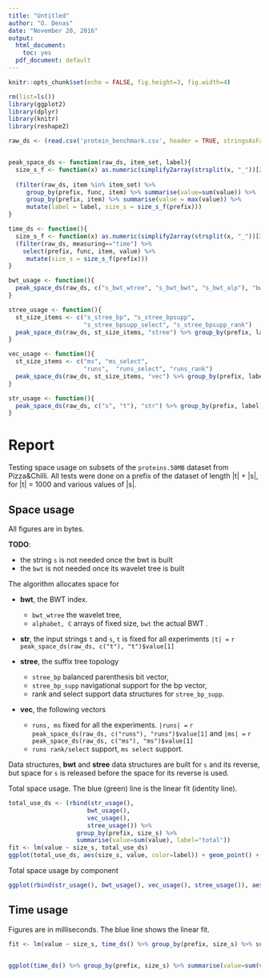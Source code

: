```yaml
---
title: "Untitled"
author: "O. Denas"
date: "November 20, 2016"
output:
  html_document:
    toc: yes
  pdf_document: default
---
```


```r
knitr::opts_chunk$set(echo = FALSE, fig.height=3, fig.width=4)
```

```r
rm(list=ls())
library(ggplot2)
library(dplyr)
library(knitr)
library(reshape2)

raw_ds <- (read.csv('protein_benchmark.csv', header = TRUE, stringsAsFactors = FALSE))


peak_space_ds <- function(raw_ds, item_set, label){
  size_s_f <- function(x) as.numeric(simplify2array(strsplit(x, "_"))[2,])
  
  (filter(raw_ds, item %in% item_set) %>% 
     group_by(prefix, func, item) %>% summarise(value=sum(value)) %>%
     group_by(prefix, item) %>% summarise(value = max(value)) %>% 
     mutate(label = label, size_s = size_s_f(prefix)))
}

time_ds <- function(){
  size_s_f <- function(x) as.numeric(simplify2array(strsplit(x, "_"))[2,])
  (filter(raw_ds, measuring=="time") %>% 
    select(prefix, func, item, value) %>% 
     mutate(size_s = size_s_f(prefix)))
}

bwt_usage <- function(){
  peak_space_ds(raw_ds, c("s_bwt_wtree", "s_bwt_bwt", "s_bwt_alp"), "bwt") %>% group_by(prefix, label) %>% summarize(size_s=max(size_s), value=sum(value)) 
}

stree_usage <- function(){
  st_size_items <- c("s_stree_bp", "s_stree_bpsupp", 
                     "s_stree_bpsupp_select", "s_stree_bpsupp_rank")
  peak_space_ds(raw_ds, st_size_items, "stree") %>% group_by(prefix, label) %>% summarize(size_s=max(size_s), value=sum(value)) 
}

vec_usage <- function(){
  st_size_items <- c("ms", "ms_select", 
                     "runs",  "runs_select", "runs_rank")
  peak_space_ds(raw_ds, st_size_items, "vec") %>% group_by(prefix, label) %>% summarize(size_s=max(size_s), value=sum(value)) 
}

str_usage <- function(){
  peak_space_ds(raw_ds, c("s", "t"), "str") %>% group_by(prefix, label) %>% summarize(size_s=max(size_s), value=sum(value)) 
}

```

# Report

Testing space usage on subsets of the `proteins.50MB` dataset from Pizza&Chilli. All tests were done on a prefix of the dataset of length |t| + |s|, for |t| = 1000 and various values of  |s|.

## Space usage
All figures are in bytes.

**TODO**:

 * the string `s` is not needed once the bwt is built
 * the `bwt` is not needed once its wavelet tree is built

The algorithm allocates space for

 * **bwt**, the BWT index.
 
     * `bwt_wtree` the wavelet tree, 
     * `alphabet, C` arrays of fixed size, `bwt` the actual BWT . 

 * **str**, the input strings `t` and `s`, `t` is fixed for all experiments `|t| =` `r peak_space_ds(raw_ds, c("t"), "t")$value[1]`

 * **stree**, the suffix tree topology
 
     * `stree_bp` balanced parenthesis bit vector, 
     * `stree_bp_supp` navigational support for the bp vector, 
     * rank and select support data structures for `stree_bp_supp`. 

 * **vec**, the following vectors 
 
     * `runs, ms` fixed for all the experiments. `|runs| =` `r peak_space_ds(raw_ds, c("runs"), "runs")$value[1]` and  `|ms| =` `r peak_space_ds(raw_ds, c("ms"), "ms")$value[1]`
     * `runs rank/select` support, `ms select` support.

Data structures, **bwt** and **stree** data structures are built for `s` and its reverse, but space for `s` is released before the space for its reverse is used.
 
Total space usage. The blue (green) line is the linear fit (identity line).

```r
total_use_ds <- (rbind(str_usage(), 
                      bwt_usage(), 
                      vec_usage(), 
                      stree_usage()) %>% 
                   group_by(prefix, size_s) %>% 
                   summarise(value=sum(value), label="total"))
fit <- lm(value ~ size_s, total_use_ds)
ggplot(total_use_ds, aes(size_s, value, color=label)) + geom_point() + geom_line() + labs(title=sprintf("space usage: %.2fB + %.4fB * size_s", coef(fit)[1], coef(fit)[2]), x="|s|", y="Bytes") + geom_abline(intercept=coef(fit)[1], slope=coef(fit)[2], color='blue', alpha=0.5) + geom_abline(intercept=0, slope=1, color='green', alpha=0.5)
```

Total space usage by component

```r
ggplot(rbind(str_usage(), bwt_usage(), vec_usage(), stree_usage()), aes(size_s, value, fill=label)) + geom_area() + labs(title="space usage by component", x="|s|", y="Bytes")

```

## Time usage
Figures are in milliseconds. The blue line shows the linear fit.


```r
fit <- lm(value ~ size_s, time_ds() %>% group_by(prefix, size_s) %>% summarise(value=sum(value)))


ggplot(time_ds() %>% group_by(prefix, size_s) %>% summarise(value=sum(value)), aes(size_s, value)) + geom_line() + geom_point() + labs(title = sprintf("time usage: %.4f + %.4f ms * size_s", coef(fit)[1], coef(fit)[2]), y="milliseconds", x="|s|") + geom_abline(intercept=coef(fit)[1], slope=coef(fit)[2], color='blue', alpha=0.5)
```


